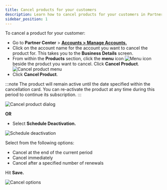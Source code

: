 ```yaml
---
title: Cancel products for your customers
description: Learn how to cancel products for your customers in Partner Center
sidebar_position: 1
---
```


To cancel a product for your customer:

- Go to **Partner Center** > [**Accounts > Manage Accounts.**](https://partners.vendasta.com/manage-accounts)
- Click on the account name for the account you want to cancel the product for. This takes you to the **Business Details** screen.
- From within the **Products** section, click the **menu** icon ![Menu icon](/img/accounts/cancel-products/menu-icon.png) beside the product you want to cancel. Click **Cancel Product**. ![Cancel product menu](/img/accounts/cancel-products/cancel-product-menu.png)
- Click **Cancel Product**. 

:::note
The product will remain active until the date specified within the cancellation card. You can re-activate the product at any time during this period to continue its subscription.
:::

![Cancel product dialog](/img/accounts/cancel-products/cancel-product-dialog.png)

**OR**

- Select **Schedule Deactivation.**

![Schedule deactivation](/img/accounts/cancel-products/schedule-deactivation.png)

Select from the following options:
- Cancel at the end of the current period
- Cancel immediately
- Cancel after a specified number of renewals

Hit **Save.**

![Cancel options](/img/accounts/cancel-products/cancel-options.png)